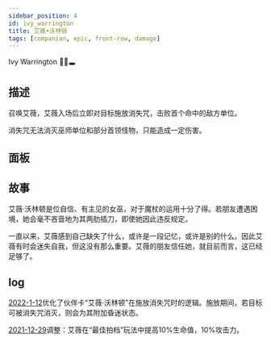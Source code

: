 ```yaml
---
sidebar_position: 4
id: ivy_warrington
title: 艾薇​•沃林顿
tags: [companian, epic, front-row, damage]
---
```


Ivy Warrington 👩‍🦳🕳

<!--truncate-->



<CardBasics cardKey={id}/>


## 描述

召唤艾薇，艾薇入场后立即对目标施放消失咒，击败首个命中的敌方单位。

消失咒无法消灭巫师单位和部分首领怪物，只能造成一定伤害。

## 面板


<LevelComponent/>


<CardDynamicTable cardKey={id}/>


<CardComplexTable cardKey={id}/>


## 故事

艾薇·沃林顿是位自信、有主见的女巫，对于魔杖的运用十分了得。若朋友遭遇困境，她会毫不吝啬地为其两肋插刀，即使她因此违反规定。

一直以来，艾薇感到自己缺失了什么，或许是一段记忆，或许是别的什么。因此艾薇有时会迷失自我，但这没有那么重要。艾薇的朋友信任她，就目前而言，这已经足够了。


## log

[2022-1-12](/blog/220112-update-annc#optimization)优化了伙伴卡“艾薇·沃林顿”在施放消失咒时的逻辑。施放期间，若目标可被消失咒消灭，则会为其附加昏迷状态。

[2021-12-29](/blog/211229-update-annc#adjustment)调整：艾薇在“最佳拍档”玩法中提高10%生命值，10%攻击力。
